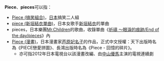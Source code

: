 '''Piece'''、'''pieces'''可以指：

* [[Piece_(搞笑組合)|Piece (搞笑組合)]]，[[日本|日本]]搞笑二人組
* [[piece_(新垣結衣單曲)|piece (新垣結衣單曲)]]，日本女歌手[[新垣結衣|新垣結衣]]的單曲
* pieces，日本樂團[[Mr.Children|Mr.Children]]的歌曲，收錄單曲《[[祈禱_～眼淚的痕跡/End_of_the_day/pieces|祈禱 ～眼淚的痕跡/End of the day/pieces]]》內
* [[Piece_(漫畫)|Piece (漫畫)]]，日本漫畫家[[芦原妃名子|芦原妃名子]]的作品，正式中文授權：天下出版時名為《PIECE戀愛拼圖》、長鴻出版時名為《Piece - 回憶的碎片》。
**亦可指2012年日本電視台以該漫畫改編、由[[中山優馬|中山優馬]]主演的電視連續劇

{{disambig|Cat=非中文名稱消歧義|P}}